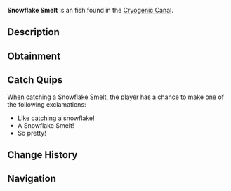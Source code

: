 {{FishInfobox
|image          = Snowflake Smelt.png
|rarity         = Uncommon
|sea            = First Sea
|location       = [[Cryogenic Canal]]
|sublocation    = 
|sources        = Fishing Rod
|radar_location = 
|xp             = 95
|weather        = 
|time           = Day
|season         = Winter
|bait           = Flakes
|base_weight    = 2
|base_value     = 180
|weight_range   = 1
|base_chance    = 60
|base_resil     = 65
}}
'''Snowflake Smelt''' is an {{Rarity|Uncommon}} fish found in the [[Cryogenic Canal]].

== Description ==
{{Description|Slender fish with shimmering, iridescent scales resembling snowflakes/falling snow.|Bestiary Entry}}

== Obtainment ==
{{Description|Active during snowfall in the canal.|Bestiary Hint}}
{{Fish Availability|
Cryogenic Canal
|top_rods      = 
Trident Rod\171722.83\20033.29;
Azure Of Lagoon\168237.81\19494.31;
Free Spirit Rod\167398.42\19974.69;
Leviathan's Fang Rod\167354.63\27503.81;
No-Life Rod\165750.68\28352.35;
Training Rod\155092.59\39155.71;
Flimsy Rod\107640.02\22404.26;
Resourceful Rod\151580.91\19168.9;
Nocturnal Rod\115238.8\84075.39;
Firefly Rod\156741.58\36110.92;
Seraphic Rod\143145.36\28095.86;
Depthseeker Rod\158515.86\21925.79;
Verdant Shear Rod\156801.31\23946.44;
Avalanche Rod\156093.51\19653.13;
Blazebringer Rod\155098.58\22588.79;
Zeus Rod\153952.53\23932.72;
Challenger's Rod\151058.92\25731.8;
Volcanic Rod\150300.9\18162.82;
Rod Of The Depths\140677.16\23292.6;
Ethereal Prism Rod\139564.88\0;
Rod Of The Forgotten Fang\138797.45\25650.22;
Rod Of The Exalted One\130233.93\21881.7;
Steady Rod\73276.82\9970.84
|recommended   = Trident Rod
}}

== Catch Quips ==
When catching a Snowflake Smelt, the player has a chance to make one of the following exclamations:
* Like catching a snowflake!
* A Snowflake Smelt!
* So pretty!

== Change History ==
{{Change History|{{subst:Current Version}}}}

== Navigation ==
{{Fish Navbox|Cryogenic Canal}}